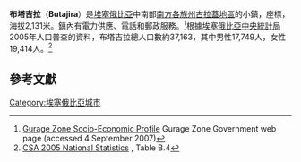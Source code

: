 <!-- Infobox begins here; main text of article is below -->
{{Infobox Settlement
|official_name          = 布塔吉拉
|other_name             = Butajira
|native_name            =  <!-- for cities whose native name is not in English -->
|nickname               = 
|settlement_type        = 
|motto                  = 
|image_skyline          = 
|imagesize              = 
|image_caption          = 
|image_flag             = 
|flag_size              =
|image_seal             = 
|seal_size              =
|image_shield           = 
|shield_size            =
|city_logo              =
|citylogo_size          =
|image_map              =
|mapsize                = 
|map_caption            = 
|image_map1             = 
|mapsize1               = 
|map_caption1           = 
|image_dot_map          =
|dot_mapsize            =
|dot_map_caption        =
|dot_x =  |dot_y =
|pushpin_map            = 
|pushpin_label_position = <!-- the position of the pushpin label: left, right, top, bottom, none -->
|pushpin_map_caption    = 
|pushpin_mapsize        =
|subdivision_type       = 國家
|subdivision_name       = {{flagcountry|Ethiopia}}
|subdivision_type1      = 州
|subdivision_name1      = [[南方各族州|南方各族州]]
|subdivision_type2      = 地區
|subdivision_name2      = [[古拉蓋地區|古拉蓋地區]]
|subdivision_type3      = 
|subdivision_name3      = 
|subdivision_type4      = 
|subdivision_name4      = 
|government_footnotes   =
|government_type        =
|leader_title           = 
|leader_name            = 
|leader_title1          =  <!-- for places with, say, both a mayor and a city manager -->
|leader_name1           =
|leader_title2          =
|leader_name2           =
|leader_title3          =
|leader_name3           =
|leader_title4          =
|leader_name4           =
|established_title      =  
|established_date       = 
|established_title2     =  <!-- Incorporated (town) -->
|established_date2      = 
|established_title3     =  <!-- Incorporated (city) -->
|established_date3      = 
|area_magnitude         = 
|unit_pref                = <!--Enter: Imperial, if Imperial (metric) is desired-->
|area_footnotes           =
|area_total_km2           = <!-- ALL fields dealing with a measurements are subject to automatic unit conversion-->
|area_land_km2            = <!--See table @ Template:Infobox Settlement for details on automatic unit conversion-->
|area_water_km2           = 
|area_total_sq_mi         = 
|area_land_sq_mi          = 
|area_water_sq_mi         = 
|area_water_percent       = 
|area_urban_km2           = 
|area_urban_sq_mi         = 
|area_metro_km2           = 
|area_metro_sq_mi         = 
|population_as_of               = 2005
|population_footnotes           = 
|population_note                = 
|population_total               = 37,163
|population_density_km2         = 
|population_density_sq_mi       = 
|population_metro               =
|population_density_metro_km2   =
|population_density_metro_sq_mi =
|population_urban               = 
|population_density_urban_km2   =
|population_density_urban_sq_mi =
|population_blank1_title        =
|population_blank1              =
|population_density_blank1_km2 =   
|population_density_blank1_sq_mi = 
|timezone               = [[東非時間|東非時間]]
|utc_offset             = +3
|timezone_DST           = 
|utc_offset_DST         = 
|latd=8 |latm=7 |latNS=N
|longd=38 |longm=22 |longEW=E
|elevation_footnotes    =  <!--for references: use <ref> </ref> tags-->
|elevation_m            = 2131
|elevation_ft           = 
|postal_code_type       =  <!-- enter ZIP code, Postcode, Post code, Postal code... -->
|postal_code            =
|area_code              =
|blank_name             =
|blank_info             =
|blank1_name            =
|blank1_info            =
|website                = 
|footnotes              = 
}} <!-- Infobox ends; main text of article begins on next line -->

'''布塔吉拉'''（'''Butajira'''）是[[埃塞俄比亞|埃塞俄比亞]]中南部[[南方各族州|南方各族州]][[古拉蓋地區|古拉蓋地區]]的小鎮，座標{{Coord|8|7|N|38|22|E}}，海拔2,131米。鎮內有電力供應、電話和郵政服務。<ref>[http://www.guragezone.gov.et/Development/Summary%20of%20socio%20economic%20profile%20english.pdf Gurage Zone Socio-Economic Profile] {{webarchive|url=https://web.archive.org/web/20071007235127/http://www.guragezone.gov.et/Development/Summary%20of%20socio%20economic%20profile%20english.pdf |date=2007-10-07 }} Gurage Zone Government web page (accessed 4 September 2007)</ref>根據[[埃塞俄比亞中央統計局|埃塞俄比亞中央統計局]]2005年人口普查的資料，布塔吉拉總人口數約37,163，其中男性17,749人，女性19,414人。<ref>[http://www.csa.gov.et/text_files/2005_national_statistics.htm CSA 2005 National Statistics] {{webarchive|url=https://web.archive.org/web/20061123121716/http://www.csa.gov.et/text_files/2005_national_statistics.htm |date=2006-11-23 }}, Table B.4</ref>

==參考文獻==
{{reflist}}

[[Category:埃塞俄比亞城市|Category:埃塞俄比亞城市]]